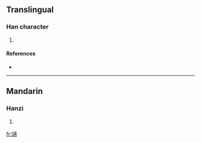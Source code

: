 ==Translingual==

===Han character===
{{Han char|rn=96|rad=玉|as=15|sn=19|four=1013<sub>2</sub>|canj=一土卜卜月 (MGYYB)}}

# {{defn|Han|sort=玉15}}

====References====
* {{Han ref|kx=0745.040|dkj=21333|dj=1153.190|hdz=21145.090|uh=74CB|ud=29899|bh=F273|bd=62067}}

----

==Mandarin==

===Hanzi===
{{cmn-hanzi|pin=[[bó]] ([[bo2]]), [[zhé]] ([[zhe2]])|wg=po<sup>2</sup>, che<sup>2</sup>}}

# {{defn|Mandarin|sort=玉15}}

[[fr:瓋]]